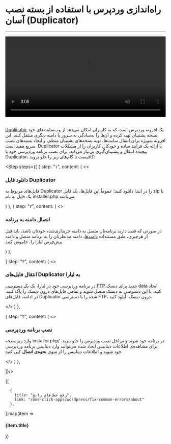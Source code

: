 


<Layout>
<Head>
<title>مستندات راه‌اندازی وردپرس با دوپلیکیتور (Duplicator) - لیارا</title>
<meta property="og:title" content="مستندات خدمات رایانش ابری لیارا" />
<meta property="og:description" content="مستندات مربوط به نحوه راه‌اندازی سریع برنامه وردپرس با دوپلی‌کیتور در لیارا"  />
</Head>

# راه‌اندازی وردپرس با استفاده از بسته نصب آسان (Duplicator)
<hr className="mb-2" />

<video
src="https://media.liara.ir/docs/wordpress-duplicator.mp4"
controls="controls"
className="block w-full"
width="100%"
/>

<br />
<a href="https://wordpress.org/plugins/duplicator/" className="text-[#2196f3] ">Duplicator</a>  یک افزونه وردپرس است که به کاربران امکان می‌دهد از وب‌سایت‌های خود نسخه پشتیبان تهیه کرده و آن‌ها را به‌سادگی به سرور یا دامنه دیگری منتقل کنند. این افزونه به‌ویژه برای انتقال سایت‌ها، تهیه نسخه‌های پشتیبان منظم، و ایجاد بسته‌های نصب سریع مفید است. Duplicator با ارائه یک فرایند ساده و خودکار، کاربران را از مشکلات پیچیده انتقال و پشتیبان‌گیری بی‌نیاز می‌کند.
برای نصب برنامه وردپرسی خود با Duplicator، کافیست تا گام‌های زیر را جلو بروید:
<div className="h-2" />


<Step  steps={[
{
step: "۱",
content: (
<>
<h3>دانلود فایل Duplicator</h3>   
<p>
فایل‌های مربوط به Duplicator را در ابتدا دانلود کنید؛ عموماً این فایل‌ها، یک فایل zip با یک فایل به نام <Important>installer.php</Important> می‌باشد.
</p>
</>
)
},
{
step: "۲",
content: (
<>
<h3>اتصال دامنه به برنامه</h3>
<p>
در صورتی که قصد دارید برنامه‌تان متصل به دامنه خریداری‌شده خودتان باشد، باید قبل از هرچیزی، طبق مستندات <a href="/paas/domains/about" className="text-[#2196f3] ">دامنه‌ها</a>، دامنه مدنظرتان را به برنامه متصل و دامنه پیش‌فرض لیارا را، خاموش کنید.
</p>
</>
)
},

{
step: "۳",
content: (
<>
<h3>انتقال فایل‌های Duplicator  به لیارا</h3>
<p>
    در برنامه وردپرسی خود در لیارا، یک <a href="/paas/disks/ftp-access" className="text-[#2196f3] ">یک دسترسی FTP جدید</a> برای دیسک <Important>data</Important> ایجاد کنید. با این دسترسی به دیسک متصل شوید و تمامی فایل‌های درون دیسک را پاک کنید.
    در ادامه، فایل‌های Duplicator شده را با دسترسی FTP، درون دیسک، آپلود کنید.
</p>


</>
)
},

{
step: "۳",
content: (
<>
<h3>نصب برنامه وردپرسی</h3>
<p>
    وارد زیرصفحه <Important>installer.php/</Important> در برنامه خود شوید و مراحل نصب وردپرس را جلو ببرید. 
    برای مشاهده‌ی اطلاعات دیتابیس ایجاد شده می‌توانید وارد دیتابیس برنامه وردپرسی خود شوید و اطلاعات دیتابیس را از منوی <b>نحوه‌ی اتصال</b> کپی کنید.

</p>


</>
)
},

]}/>


<Section id="see-also" title="همچنین بخوانید:" />

<div className='h-2' />
<div className="grid md:grid-cols-1 gap-4">
            {[
    
      {
        title: "رفع خطاهای رایج",
        link: "/one-click-apps/wordpress/fix-common-errors/about"
      },
  ].map(item =>
    <Link href={item.link}>
    <Card className="flex cursor-pointer w-full items-center justify-between">
        <div className="flex items-center gap-3">
        <h4>
            {item.title}
        </h4>
        </div>
        <GoArrowLeft className="ml-1" />
    </Card>
    </Link>
            )}
</div>

</Layout>
